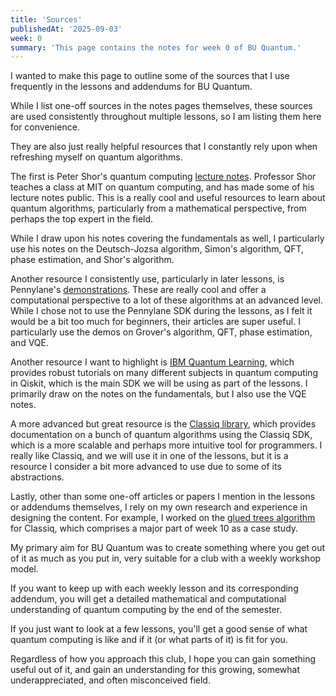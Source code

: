 ```yaml
---
title: 'Sources'
publishedAt: '2025-09-03'
week: 0
summary: 'This page contains the notes for week 0 of BU Quantum.'
---
```

I wanted to make this page to outline some of the sources that I use frequently in the lessons and addendums for BU Quantum. 

While I list one-off sources in the notes pages themselves, these sources are used consistently throughout multiple lessons, so I am listing them here for convenience. 

They are also just really helpful resources that I constantly rely upon when refreshing myself on quantum algorithms.

The first is Peter Shor's quantum computing [lecture notes](https://math.mit.edu/~shor/435-LN/). Professor Shor teaches a class at MIT on quantum computing, and has made some of his lecture notes public. This is a really cool and useful resources to learn about quantum algorithms, particularly from a mathematical perspective, from perhaps the top expert in the field. 

While I draw upon his notes covering the fundamentals as well, I particularly use his notes on the Deutsch-Jozsa algorithm, Simon's algorithm, QFT, phase estimation, and Shor's algorithm.

Another resource I consistently use, particularly in later lessons, is Pennylane's [demonstrations](https://pennylane.ai/qml/demonstrations). These are really cool and offer a computational perspective to a lot of these algorithms at an advanced level. While I chose not to use the Pennylane SDK during the lessons, as I felt it would be a bit too much for beginners, their articles are super useful. I particularly use the demos on Grover's algorithm, QFT, phase estimation, and VQE.

Another resource I want to highlight is [IBM Quantum Learning](https://quantum.cloud.ibm.com/learning/en), which provides robust tutorials on many different subjects in quantum computing in Qiskit, which is the main SDK we will be using as part of the lessons. I primarily draw on the notes on the fundamentals, but I also use the VQE notes.

A more advanced but great resource is the [Classiq library](https://github.com/Classiq/classiq-library), which provides documentation on a bunch of quantum algorithms using the Classiq SDK, which is a more scalable and perhaps more intuitive tool for programmers. I really like Classiq, and we will use it in one of the lessons, but it is a resource I consider a bit more advanced to use due to some of its abstractions.

Lastly, other than some one-off articles or papers I mention in the lessons or addendums themselves, I rely on my own research and experience in designing the content. For example, I worked on the [glued trees algorithm](https://github.com/adam-godel/glued-trees) for Classiq, which comprises a major part of week 10 as a case study.

My primary aim for BU Quantum was to create something where you get out of it as much as you put in, very suitable for a club with a weekly workshop model. 

If you want to keep up with each weekly lesson and its corresponding addendum, you will get a detailed mathematical and computational understanding of quantum computing by the end of the semester. 

If you just want to look at a few lessons, you'll get a good sense of what quantum computing is like and if it (or what parts of it) is fit for you.

Regardless of how you approach this club, I hope you can gain something useful out of it, and gain an understanding for this growing, somewhat underappreciated, and often misconceived field.